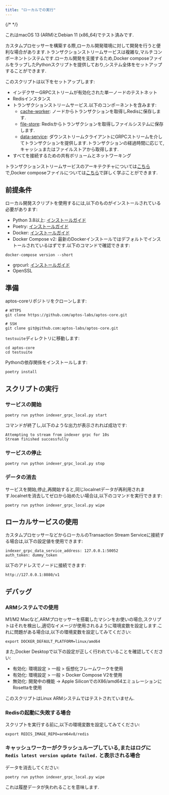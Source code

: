 ```yaml
---
title: "ローカルでの実行"
---
```


{/* <IndexerBetaNotice></IndexerBetaNotice> */}






<Aside type="note">
  これはmacOS 13 (ARM)とDebian 11 (x86_64)でテスト済みです.
</Aside>

カスタムプロセッサーを構築する際,ローカル開発環境に対して開発を行うと便利な場合があります.トランザクションストリームサービスは複雑な,マルチコンポーネントシステムです.ローカル開発を支援するため,Docker composeファイルをラップしたPythonスクリプトを提供しており,システム全体をセットアップすることができます.

このスクリプトは以下をセットアップします:

- インデクサーGRPCストリームが有効化された単一ノードのテストネット
- Redisインスタンス
- トランザクションストリームサービス.以下のコンポーネントを含みます:
  - [cache-worker](https://github.com/aptos-labs/aptos-core/tree/main/ecosystem/indexer-grpc/indexer-grpc-cache-worker): ノードからトランザクションを取得しRedisに保存します.
  - [file-store](https://github.com/aptos-labs/aptos-core/tree/main/ecosystem/indexer-grpc/indexer-grpc-file-store): Redisからトランザクションを取得しファイルシステムに保存します.
  - [data-service](https://github.com/aptos-labs/aptos-core/tree/main/ecosystem/indexer-grpc/indexer-grpc-data-service): ダウンストリームクライアントにGRPCストリームを介してトランザクションを提供します.トランザクションの経過時間に応じて,キャッシュまたはファイルストアから取得します.
- すべてを接続するための共有ボリュームとネットワーキング

トランザクションストリームサービスのアーキテクチャについては[こちら](/ja/build/indexer/txn-stream)で,Docker composeファイルについては[こちら](https://github.com/aptos-labs/aptos-core/blob/main/docker/compose/indexer-grpc/docker-compose.yaml)で詳しく学ぶことができます.

## 前提条件

ローカル開発スクリプトを使用するには,以下のものがインストールされている必要があります:

- Python 3.8以上: [インストールガイド](https://docs.python-guide.org/starting/installation/#python-3-installation-guides)
- Poetry: [インストールガイド](https://python-poetry.org/docs/#installation)
- Docker: [インストールガイド](https://docs.docker.com/get-docker/)
- Docker Compose v2: 最新のDockerインストールではデフォルトでインストールされているはずです.以下のコマンドで確認できます:

```shellscript filename="Terminal"
docker-compose version --short
```

- grpcurl: [インストールガイド](https://github.com/fullstorydev/grpcurl#installation)
- OpenSSL

## 準備

aptos-coreリポジトリをクローンします:

```shellscript filename="Terminal"
# HTTPS
git clone https://github.com/aptos-labs/aptos-core.git

# SSH
git clone git@github.com:aptos-labs/aptos-core.git
```

`testsuite`ディレクトリに移動します:

```shellscript filename="Terminal"
cd aptos-core
cd testsuite
```

Pythonの依存関係をインストールします:

```shellscript filename="Terminal"
poetry install
```

## スクリプトの実行

### サービスの開始

```shellscript filename="Terminal"
poetry run python indexer_grpc_local.py start
```

コマンドが終了し,以下のような出力が表示されれば成功です:

```shellscript filename="Terminal"
Attempting to stream from indexer grpc for 10s
Stream finished successfully
```

### サービスの停止

```shellscript filename="Terminal"
poetry run python indexer_grpc_local.py stop
```

### データの消去

サービスを開始,停止,再開始すると,同じlocalnetデータが再利用されます.localnetを消去してゼロから始めたい場合は,以下のコマンドを実行できます:

```shellscript filename="Terminal"
poetry run python indexer_grpc_local.py wipe
```

## ローカルサービスの使用

カスタムプロセッサーなどからローカルのTransaction Stream Serviceに接続する場合は,以下の設定値を使用できます:

```shellscript filename="Terminal"
indexer_grpc_data_service_address: 127.0.0.1:50052
auth_token: dummy_token
```

以下のアドレスでノードに接続できます:

```shellscript filename="Terminal"
http://127.0.0.1:8080/v1
```

## デバッグ

### ARMシステムでの使用

M1/M2 Macなど,ARMプロセッサーを搭載したマシンをお使いの場合,スクリプトはそれを検出し,適切なイメージが使用されるように環境変数を設定します.これに問題がある場合は,以下の環境変数を設定してみてください:

```shellscript filename="Terminal"
export DOCKER_DEFAULT_PLATFORM=linux/amd64
```

また,Docker Desktopで以下の設定が正しく行われていることを確認してください:

- 有効化: 環境設定 &gt; 一般 &gt; 仮想化フレームワークを使用
- 有効化: 環境設定 &gt; 一般 &gt; Docker Compose V2を使用
- 無効化: 開発中の機能 -&gt; Apple SiliconでのX86/amd64エミュレーションにRosettaを使用

このスクリプトはLinux ARMシステムではテストされていません.

### Redisの起動に失敗する場合

スクリプトを実行する前に,以下の環境変数を設定してみてください:

```shellscript filename="Terminal"
export REDIS_IMAGE_REPO=arm64v8/redis
```

### キャッシュワーカーがクラッシュループしている,またはログに `Redis latest version update failed.` と表示される場合

データを消去してください:

```shellscript filename="Terminal"
poetry run python indexer_grpc_local.py wipe
```

これは履歴データが失われることを意味します.
